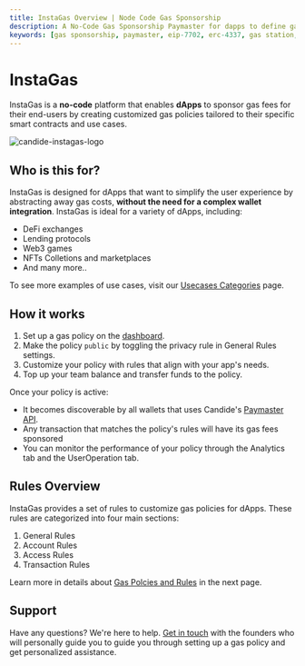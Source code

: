 ```yaml
---
title: InstaGas Overview | Node Code Gas Sponsorship
description: A No-Code Gas Sponsorship Paymaster for dapps to define gas policies to directly sponsor gas for Smart Wallets end-users
keywords: [gas sponsorship, paymaster, eip-7702, erc-4337, gas station, gas policies, gas abstraction]
---
```


# InstaGas

InstaGas is a **no-code** platform that enables **dApps** to sponsor gas fees for their end-users by 
creating customized gas policies tailored to their specific smart contracts and use cases.

![candide-instagas-logo](/img/logo/instagas-logo.png)

## Who is this for?

InstaGas is designed for dApps that want to simplify the user experience by abstracting away gas costs, **without the need for a complex wallet integration**. 
InstaGas is ideal for a variety of dApps, including:

* DeFi exchanges
* Lending protocols
* Web3 games
* NFTs Colletions and marketplaces
* And many more..

To see more examples of use cases, visit our [Usecases Categories](/instagas/usecases) page.

## How it works

1. Set up a gas policy on the [dashboard](https://dashboard.candide.dev).
2. Make the policy `public` by toggling the privacy rule in General Rules settings.
3. Customize your policy with rules that align with your app's needs.
4. Top up your team balance and transfer funds to the policy.

Once your policy is active:

- It becomes discoverable by all wallets that uses Candide's [Paymaster API](/wallet/paymaster/rpc-methods/).
- Any transaction that matches the policy's rules will have its gas fees sponsored
- You can monitor the performance of your policy through the Analytics tab and the UserOperation tab.

## Rules Overview

InstaGas provides a set of rules to customize gas policies for dApps. These rules are categorized into four main sections: 
1. General Rules
2. Account Rules
3. Access Rules
4. Transaction Rules

Learn more in details about [Gas Polcies and Rules](/instagas/gas-policies) in the next page.


## Support

Have any questions? We're here to help. [Get in touch](https://cal.com/candidelabs/30mins) with the founders who will personally guide you to guide you 
through setting up a gas policy and get personalized assistance.
